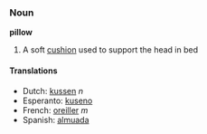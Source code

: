 ===Noun===
'''pillow'''

#A soft [[cushion]] used to support the head in bed

====Translations====
*Dutch: [[kussen]] ''n''
*Esperanto: [[kuseno]]
*French: [[oreiller]] ''m''
*Spanish: [[almuada]]